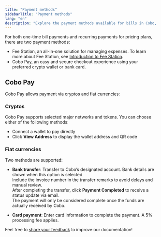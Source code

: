 ```yaml
---
title: "Payment methods"
sidebarTitle: "Payment methods"
lang: "en"
description: "Explore the payment methods available for bills in Cobo, including Fee Station and Cobo Pay for secure transactions."
---
```


For both one-time bill payments and recurring payments for pricing plans, there are two payment methods:

- Fee Station, an all-in-one solution for managing expenses. To learn more about Fee Station, see [Introduction to Fee Station](/en/portal/fee-station/introduction).
- Cobo Pay, an easy and secure checkout experience using your preferred crypto wallet or bank card.

## Cobo Pay

Cobo Pay allows payment via cryptos and fiat currencies:

### Cryptos

Cobo Pay supports selected major networks and tokens. You can choose either of the following methods:

- Connect a wallet to pay directly
- Click **View Address** to display the wallet address and QR code


### Fiat currencies

Two methods are supported:

- **Bank transfer**: Transfer to Cobo’s designated account. Bank details are shown when this option is selected.  
  <Note>Include the invoice number in the transfer remarks to avoid delays and manual review.</Note>  
  After completing the transfer, click **Payment Completed** to receive a status update via email.  
  <Note>The payment will only be considered complete once the funds are actually received by Cobo.</Note>

- **Card payment**: Enter card information to complete the payment. A 5% processing fee applies.


<Tip>Feel free to [share your feedback](https://forms.zohopublic.com/cobo/form/DocumentFeedbackForm/formperma/QvLOhxJv1_JMsJ-1dleZ8Itb_7rzN-LtgvsDdxosoVI?referrername=manuals) to improve our documentation!</Tip>